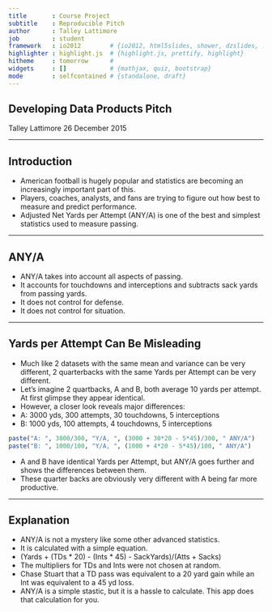 ```yaml
---
title       : Course Project
subtitle    : Reproducible Pitch
author      : Talley Lattimore
job         : student
framework   : io2012        # {io2012, html5slides, shower, dzslides, ...}
highlighter : highlight.js  # {highlight.js, prettify, highlight}
hitheme     : tomorrow      # 
widgets     : []            # {mathjax, quiz, bootstrap}
mode        : selfcontained # {standalone, draft}
---
```


## Developing Data Products Pitch
Talley Lattimore
26 December 2015

---

## Introduction

* American football is hugely popular and statistics are becoming an increasingly important part of this.
* Players, coaches, analysts, and fans are trying to figure out how best to measure and predict performance.
* Adjusted Net Yards per Attempt (ANY/A) is one of the best and simplest statistics used to measure passing.


---

## ANY/A

* ANY/A takes into account all aspects of passing.
* It accounts for touchdowns and interceptions and subtracts sack yards from passing yards.
* It does not control for defense.
* It does not control for situation.

---

## Yards per Attempt Can Be Misleading

* Much like 2 datasets with the same mean and variance can be very different, 2 quarterbacks with the same Yards per Attempt can be very different.
* Let's imagine 2 quartbacks, A and B, both average 10 yards per attempt. At first glimpse they appear identical.
* However, a closer look reveals major differences:
* A: 3000 yds, 300 attempts, 30 touchdowns, 5 interceptions
* B: 1000 yds, 100 attempts, 4 touchdowns, 5 interceptions
```R
paste("A: ", 3000/300, "Y/A, ", (3000 + 30*20 - 5*45)/300, " ANY/A")
paste("B: ", 1000/100, "Y/A, ", (1000 + 4*20 - 5*45)/100, " ANY/A")
```
* A and B have identical Yards per Attempt, but ANY/A goes further and shows the differences between them.
* These quarter backs are obviously very different with A being far more productive.

---

## Explanation

* ANY/A is not a mystery like some other advanced statistics.
* It is calculated with a simple equation.
* (Yards + (TDs * 20) - (Ints * 45) - SackYards)/(Atts + Sacks)
* The multipliers for TDs and Ints were not chosen at random.
* Chase Stuart that a TD pass was equivalent to a 20 yard gain while an Int was equivalent to a 45 yd loss.
* ANY/A is a simple stastic, but it is a hassle to calculate. This app does that calculation for you.